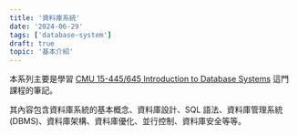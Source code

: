 ```yaml
---
title: '資料庫系統'
date: '2024-06-29'
tags: ['database-system']
draft: true
topic: '基本介紹'
---
```


本系列主要是學習 [CMU 15-445/645 Introduction to Database Systems](https://15445.courses.cs.cmu.edu/fall2023/) 這門課程的筆記。

其內容包含資料庫系統的基本概念、資料庫設計、SQL 語法、資料庫管理系統 (DBMS)、資料庫架構、資料庫優化、並行控制、資料庫安全等等。
